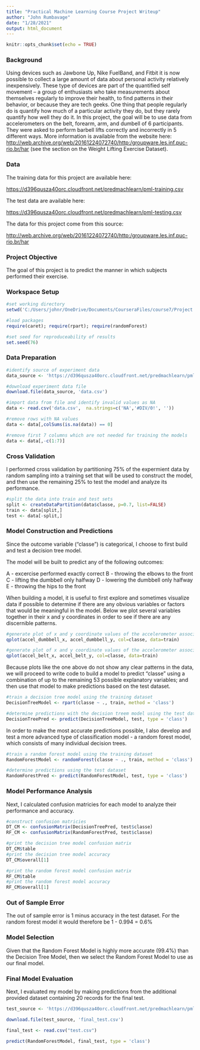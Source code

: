 ---
title: "Practical Machine Learning Course Project Writeup"
author: "John Rumbavage"
date: "1/28/2021"
output: html_document
---

```{r setup, include=FALSE}
knitr::opts_chunk$set(echo = TRUE)
```

### Background

Using devices such as Jawbone Up, Nike FuelBand, and Fitbit it is now possible to collect a large amount of data about personal activity relatively inexpensively. These type of devices are part of the quantified self movement – a group of enthusiasts who take measurements about themselves regularly to improve their health, to find patterns in their behavior, or because they are tech geeks. One thing that people regularly do is quantify how much of a particular activity they do, but they rarely quantify how well they do it. In this project, the goal will be to use data from accelerometers on the belt, forearm, arm, and dumbell of 6 participants. They were asked to perform barbell lifts correctly and incorrectly in 5 different ways. More information is available from the website here: <http://web.archive.org/web/20161224072740/http:/groupware.les.inf.puc-rio.br/har> (see the section on the Weight Lifting Exercise Dataset).

### Data

The training data for this project are available here:

<https://d396qusza40orc.cloudfront.net/predmachlearn/pml-training.csv>

The test data are available here:

<https://d396qusza40orc.cloudfront.net/predmachlearn/pml-testing.csv>

The data for this project come from this source:

<http://web.archive.org/web/20161224072740/http:/groupware.les.inf.puc-rio.br/har>

### Project Objective

The goal of this project is to predict the manner in which subjects performed their exercise.

### Workspace Setup

```{r}
#set working directory
setwd('C:/Users/johnr/OneDrive/Documents/CourseraFiles/course7/Project')

#load packages
require(caret); require(rpart); require(randomForest)

#set seed for reproduceability of results
set.seed(76)
```

### Data Preparation

```{r}
#identify source of experiment data
data_source <- 'https://d396qusza40orc.cloudfront.net/predmachlearn/pml-training.csv'

#download experiment data file
download.file(data_source, 'data.csv')

#import data from file and identify invalid values as NA
data <- read.csv('data.csv',  na.strings=c('NA','#DIV/0!', ''))

#remove rows with NA values
data <- data[,colSums(is.na(data)) == 0]

#remove first 7 columns which are not needed for training the models
data <- data[,-c(1:7)]
```

### Cross Validation
I performed cross validation by partitioning 75% of the expermient data by random sampling into a training set that will be used to construct the model, and then use the remaining 25% to test the model and analyze its performance.

```{r}
#split the data into train and test sets
split <- createDataPartition(data$classe, p=0.7, list=FALSE)
train <- data[split,]
test <- data[-split,]
```

### Model Construction and Predictions
Since the outcome variable ("classe") is categorical, I choose to first build and test a decision tree model.

The model will be built to predict any of the following outcomes:

A - excercise performed exactly correct
B - throwing the elbows to the front
C - lifting the dumbbell only halfway
D - lowering the dumbbell only halfway
E - throwing the hips to the front

When building a model, it is useful to first explore and sometimes visualize data if possible to determine if there are any obvious variables or factors that would be meaningful in the model. Below we plot several variables together in their x and y coordinates in order to see if there are any discernible patterns.


```{r}
#generate plot of x and y coordinate values of the accelerometer associated with the dumbell
qplot(accel_dumbbell_x, accel_dumbbell_y, col=classe, data=train)

#generate plot of x and y coordinate values of the accelerometer associated with the dumbell
qplot(accel_belt_x, accel_belt_y, col=classe, data=train)
```

Because plots like the one above do not show any clear patterns in the data, we will proceed to write code  to build a model to predict "classe" using a combination of up to the remaining 53 possible explanatory variables; and then use that model to make predictions based on the test dataset.

```{r}
#train a decision tree model using the training dataset
DecisionTreeModel <- rpart(classe ~ ., train, method = 'class')

#determine predictions with the decision treem model using the test dataset
DecisionTreePred <- predict(DecisionTreeModel, test, type = 'class')
```

In order to make the most accurate predictions possible, I also develop and test a more advanced type of classification model - a random forest model, which consists of many individual decision trees.

```{r}
#train a random forest model using the training dataset
RandomForestModel <- randomForest(classe ~ ., train, method = 'class')

#determine predictions using the test dataset
RandomForestPred <- predict(RandomForestModel, test, type = 'class')
```

### Model Performance Analysis
Next, I calculated confusion matricies for each model to analyze their performance and accuracy.

```{r}
#construct confusion matricies
DT_CM <- confusionMatrix(DecisionTreePred, test$classe)
RF_CM <- confusionMatrix(RandomForestPred, test$classe)

#print the decision tree model confusion matrix
DT_CM$table
#print the decision tree model accuracy
DT_CM$overall[1]

#print the random forest model confusion matrix
RF_CM$table
#print the random forest model accuracy
RF_CM$overall[1]
```

### Out of Sample Error
The  out of sample error is 1 minus accuracy in the test dataset. For the random forest model it would therefore be 1 - 0.994 = 0.6%

### Model Selection

Given that the Random Forest Model is highly more accurate (99.4%) than the Decision Tree Model, then we select the Random Forest Model to use as our final model.

### Final Model Evaluation

Next, I evaluated my model by making predictions from the additional provided dataset containing 20 records for the final test.

```{r}
test_source <- 'https://d396qusza40orc.cloudfront.net/predmachlearn/pml-testing.csv'

download.file(test_source, 'final_test.csv')

final_test <- read.csv("test.csv")

predict(RandomForestModel, final_test, type = 'class')
```

